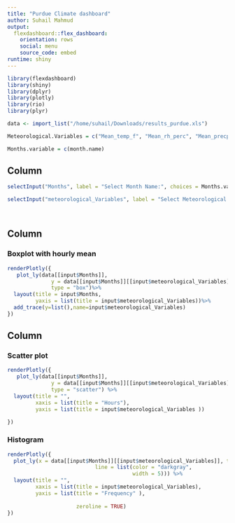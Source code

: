 ```yaml
---
title: "Purdue Climate dashboard"
author: Suhail Mahmud
output: 
  flexdashboard::flex_dashboard:
    orientation: rows
    social: menu
    source_code: embed
runtime: shiny
---
```


```r
library(flexdashboard)
library(shiny)
library(dplyr)
library(plotly)
library(rio)
library(plyr)

```

```r
data <- import_list("/home/suhail/Downloads/results_purdue.xls")

Meteorological.Variables = c("Mean_temp_f", "Mean_rh_perc", "Mean_precp_in","Mean_dewpoint_f","Mean_windspeed_h", "Mean_winddir_deg")

Months.variable = c(month.name)

```

Column {.sidebar data-width=200}
-----------------------------------------------------------------------
```r

selectInput("Months", label = "Select Month Name:", choices = Months.variable)

selectInput("meteorological_Variables", label = "Select Meteorological Variable:", choices = Meteorological.Variables)

  

```
Column {data-width=400}
-----------------------------------------------------------------------

### Boxplot with hourly mean

```r
renderPlotly({
   plot_ly(data[[input$Months]],
              y = data[[input$Months]][[input$meteorological_Variables]],
              type = "box")%>%
  layout(title = input$Months,
         yaxis = list(title = input$meteorological_Variables))%>%
  add_trace(y=list(),name=input$meteorological_Variables)
})
```


Column {data-width=400}
-----------------------------------------------------------------------

### Scatter plot

```r
renderPlotly({
   plot_ly(data[[input$Months]],
              y = data[[input$Months]][[input$meteorological_Variables]],
              type = "scatter") %>%
  layout(title = "",
         xaxis = list(title = "Hours"),
         yaxis = list(title = input$meteorological_Variables ))

})

```

### Histogram

```r
renderPlotly({
  plot_ly(x = data[[input$Months]][[input$meteorological_Variables]], type = "histogram",  marker = list(color = "#008ae6",
                            line = list(color = "darkgray",
                                        width = 5))) %>%
  layout(title = "",
         xaxis = list(title = input$meteorological_Variables),
         yaxis = list(title = "Frequency" ),
         
                      zeroline = TRUE)
})
```
